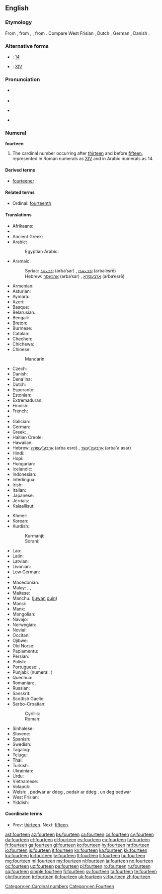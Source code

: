 ==English==
{{wikipedia}}

===Etymology===
From {{etyl|enm|en}} {{term|fourtene|lang=enm}}, from {{etyl|ang|en}} {{term/t|ang|fēowertīene}}, {{term/t|ang|fēowertēne}}, from {{etyl|gem-pro|en}} {{term/t|gem-pro|*fedurtehun}}. Compare West Frisian {{term|fjirtjin|lang=fy}}, Dutch {{term|veertien|lang=nl}}, German {{term|vierzehn|lang=de}}, Danish {{term|fjorten|lang=da}}.

===Alternative forms===
* {{w|Arabic numerals}}: [[14]]
* {{w|Roman numerals}}: [[XIV]]

===Pronunciation===
* {{qualifier|next word stressed near the first syllable}}
*: {{a|UK}} {{IPA|/ˈfɔː.tiːn/}}
*: {{a|US}} {{IPA|/ˈfɔɹ.tin/}}
* {{audio|en-us-fourteen.ogg|Audio (US)|lang=en}}
* {{qualifier|next word stressed after the first syllable}}
*: {{a|UK}} {{IPA|/ˌfɔːˈtiːn/}}
*: {{a|US}} {{IPA|/ˌfɔɹˈtin/}}
* {{rhymes|iːn}}

===Numeral===
'''fourteen'''

# The cardinal number occurring after [[thirteen]] and before [[fifteen]], represented in Roman numerals as [[XIV]] and in Arabic numerals as 14.

====Derived terms====
* [[fourteener]]

====Related terms====
* Ordinal: [[fourteenth]]

====Translations====
{{trans-top|cardinal number}}
* Afrikaans: {{t|af|veertien}}
* {{trreq|sq}}
* Ancient Greek: {{t|grc|δεκατέσσαρες|tr=dekatéssares}}
* Arabic: {{t|ar|أربعة عشر|tr=ʾarbaʿat ʿašar}}
*: Egyptian Arabic: {{t|arz|أربعتاشر|tr='arbaʕtaashar|sc=Arab}}
* Aramaic:
*: Syriac: [[ܐܪܒܥܣܪ]] (arba‘sar) {{g|m}}, [[ܐܪܒܥܣܪܐ]] (arba‘esrē) {{g|f}}
*: Hebrew: [[ארבעסר]] (arba‘sar) {{g|m}}, [[ארבעסרא]] (arba‘esrē) {{g|f}}
* Armenian: {{t+|hy|տասնչորս|tr=tasnčors}}
* Asturian: {{t+|ast|catorce}}
* Aymara: {{t|ay|tunka pusini}}
* Azeri: {{t+|az|on dörd}}
* Basque: {{t+|eu|hamalau}}
* Belarusian: {{t|be|чатырнаццаць|tr=čatyrnáccac’|sc=Cyrl}}
* Bengali: {{t|bn|চোদ্দ|tr=coddô}}
* Breton: {{t+|br|pevarzek}}
* Burmese: {{t|my|ဆယ့်လေး|tr=hsè.le:|sc=Mymr}}
* Catalan: {{t+|ca|catorze}}
* Chechen: {{t|ce|дейтта|tr=deytta}}
* Chichewa: {{t|ny|khumi n'zinayi}}
* Chinese:
*: Mandarin: {{t+|cmn|十四|tr=shísì}}
* Czech: {{t+|cs|čtrnáct}}
* Danish: {{t+|da|fjorten}}
* Dena'ina: {{t|tfn|dink'i beq'di}}
* Dutch: {{t+|nl|veertien|f}}
* Esperanto: {{t|eo|dek kvar}}
* Estonian: {{t+|et|neliteist}}
* Extremaduran: {{t|ext|catorci}}
* Finnish: {{t+|fi|neljätoista}}
* French: {{t+|fr|quatorze|m}}
* {{trreq|fur}}
* Galician: {{t+|gl|catorce}}
* German: {{t+|de|vierzehn}}
* Greek: {{t+|el|δεκατέσσερις|m|f|tr=dekatésseris}}, {{t+|el|δεκατέσσερα|n|tr=dekatéssera}}
* Haitian Creole: {{t|ht|katòz}}
* Hawaiian: {{t|haw|ʻumikūmāhā}}
* Hebrew: [[ארבע עשרה|אַרְבַּע־עֶשְׂרֵה]] (arba esre) {{g|f}} {{qualifier|used in counting}}, [[ארבעה עשר|אַרְבָּעָה־עָשָׂר]] (arba'a asar) {{g|m}}
* Hindi: {{t+|hi|चौदह|tr=chaudah}}
* Hopi: {{t|hop|pakwt niikyang naalöqmuy siikya’ta}}
* Hungarian: {{t+|hu|tizennégy}}
* Icelandic: {{t+|is|fjórtán}}
* Indonesian: {{t|id|empat belas}}
* Interlingua: {{t|ia|dece-quatro}}
* Irish: {{t+|ga|ceathair déag}}
* Italian: {{t+|it|quattordici}}
* Japanese: {{t+|ja|十四|tr=jū-yon}}
* Jèrriais: {{t|roa-jer|quatorze}}
* Kalaallisut: {{t|kl|aqqaniq-sisamat}}
{{trans-mid}}
* Khmer: {{t|km|ដប់បួន|tr=dop buon}}
* Korean: {{t+|ko|열넷|tr=yeolnet}}
* Kurdish:
*: Kurmanji: {{t+|ku|çarde}}
*: Sorani: {{t|ckb|چواردە|tr=çiwarde, çwarde}}
* Lao: {{t|lo|ສີບສີ່|sc=Laoo}}
* Latin: {{t+|la|quattuordecim}}
* Latvian: {{t+|lv|četrpadsmit}}
* Livonian: {{t|liv|nēļatuoistõn}}
* Low German: {{t+|nds|veerteihn}}
* {{trreq|lb}}
* Macedonian: {{t|mk|четиринаесет|tr=četirináeset}}
* Malay: {{t|ms|empat belas}}, {{t|ms|sepuluh empat}}, {{t|ms|satu puluh empat}}
* Maltese: {{t|mt|erbatax}}
* Manchu: ([[juwan]] [[duin]])
* Mansi: {{t|mns|нилахуйплов|tr=nilaxujplow}}
* Manx: {{t|gv|kiare jeig}}
* Mongolian: {{t|mn|арван дөрөв‎|sc=Cyrl}}
* Navajo: {{t|nv|dį́į́ʼtsʼáadah}}
* Norwegian: {{t+|no|fjorten}}
* Novial: {{t|nov|dek-quar}}
* Occitan: {{t+|oc|catòrze}}
* Ojibwe: {{t|oj|ashi-niiwin}}
* Old Norse: {{t|non|fjórtán}}
* Papiamentu: {{t|pap|djeskuater}}
* Persian: {{t+|fa|چهارده|tr=čahârdah}}
* Polish: {{t+|pl|czternaście}}
* Portuguese: {{t+|pt|catorze}}, {{t+|pt|quatorze}}
* Punjabi: {{t|pa|ਚੌਦ੍ਹਾਂ|tr=čaudhāṅ|sc=Guru}} (numeral: {{t|pa|੧੪}})
* Quechua: {{t|qu|chunka tawayuq}}
* Romanian: {{t+|ro|paisprezece}}, {{t|ro|paișpe}} {{qualifier|informal}}
* Russian: {{t+|ru|четырнадцать|tr=četýrnadtsat’}}
* Sanskrit: {{t|sa|चतुर्दश|tr=cáturdaśa}}
* Scottish Gaelic: {{t|gd|ceithir}} {{t|gd|deug}}
* Serbo-Croatian:
*: Cyrillic: {{t|sh|четрнаест}}
*: Roman: {{t|sh|četrnaest}}
* Sinhalese: {{t|si|දහහතර|tr=dhahahathara}}
* Slovene: {{t+|sl|štirinajst}}
* Spanish: {{t+|es|catorce}}
* Swedish: {{t+|sv|fjorton}}
* Tagalog: {{t+|tl|labing-apat}}
* Telugu: {{t+|te|పద్నాలుగు|tr=padnālugu}}
* Thai: {{t|th|สิบสี่|sc=Thai|tr=sìp sèe}}
* Turkish: {{t+|tr|on dört}}
* Ukrainian: {{t+|uk|чотирна́дцять|sc=Cyrl}}
* Urdu: {{t|ur|چودہ|tr=chaudah}}
* Vietnamese: {{t|vi|mười bốn}}
* Volapük: {{t|vo|degfol}}
* Welsh: {{t|cy|deusaith|m|f}}, pedwar ar ddeg {{g|m}} {{qualifier|vigesimal}}, pedair ar ddeg {{g|f}} {{qualifier|vigesimal}}, un deg pedwar {{qualifier|decimal}}
* West Frisian: {{t+|fy|fjirtjin}}
* Yiddish: {{t|yi|פֿערצן|tr=fertsn|sc=Hebr}}
{{trans-bottom}}

====Coordinate terms====
* Prev: [[thirteen]]. Next: [[fifteen]].

[[Category:en:Cardinal numbers]]
[[Category:en:Fourteen]]

[[ast:fourteen]]
[[az:fourteen]]
[[bs:fourteen]]
[[ca:fourteen]]
[[cs:fourteen]]
[[cy:fourteen]]
[[da:fourteen]]
[[et:fourteen]]
[[el:fourteen]]
[[es:fourteen]]
[[eu:fourteen]]
[[fa:fourteen]]
[[fr:fourteen]]
[[ga:fourteen]]
[[gl:fourteen]]
[[ko:fourteen]]
[[hy:fourteen]]
[[hr:fourteen]]
[[io:fourteen]]
[[is:fourteen]]
[[it:fourteen]]
[[kn:fourteen]]
[[ka:fourteen]]
[[kk:fourteen]]
[[ku:fourteen]]
[[lo:fourteen]]
[[lv:fourteen]]
[[lt:fourteen]]
[[li:fourteen]]
[[hu:fourteen]]
[[mg:fourteen]]
[[ml:fourteen]]
[[my:fourteen]]
[[nl:fourteen]]
[[ja:fourteen]]
[[no:fourteen]]
[[oc:fourteen]]
[[uz:fourteen]]
[[pa:fourteen]]
[[pl:fourteen]]
[[ro:fourteen]]
[[ru:fourteen]]
[[sq:fourteen]]
[[simple:fourteen]]
[[fi:fourteen]]
[[sv:fourteen]]
[[ta:fourteen]]
[[te:fourteen]]
[[chr:fourteen]]
[[tr:fourteen]]
[[tk:fourteen]]
[[uk:fourteen]]
[[vi:fourteen]]
[[zh:fourteen]]